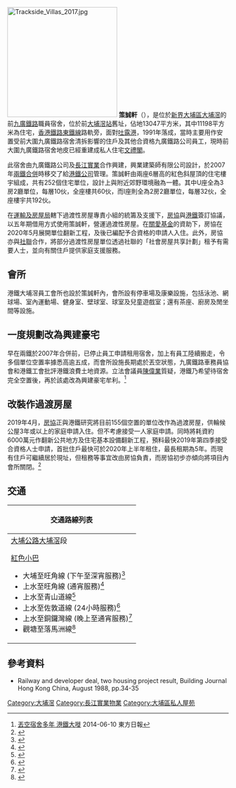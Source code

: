 [[File:Trackside_Villas_2017.jpg|250px]]
'''策誠軒'''（{{lang-en|Trackside Villas}}），是位於[[新界|新界]][[大埔區|大埔區]][[大埔滘|大埔滘]]的前[[九廣鐵路|九廣鐵路]]職員宿舍，位於前[[大埔滘站|大埔滘站]]舊址，佔地13047平方米，其中11198平方米為住宅，[[香港鐵路|香港鐵路]][[東鐵線|東鐵線]]路軌旁，面對[[吐露港|吐露港]]，1991年落成，當時主要用作安置受前大圍九廣鐵路宿舍清拆影響的住戶及其他合資格九廣鐵路公司員工，現時前大圍九廣鐵路宿舍地皮已經重建成私人住宅[[文禮閣|文禮閣]]。

此宿舍由九廣鐵路公司及[[長江實業|長江實業]]合作興建，興業建築師有限公司設計，於2007年[[兩鐵合併|兩鐵合併]]時移交了給[[港鐵公司|港鐵公司]]管理。策誠軒由兩座6層高的紅色斜屋頂的住宅樓宇組成，共有252個住宅單位，設計上與附近郊野環境融為一體。其中U座全為3房2廳單位，每層10伙，全座樓共60伙，而I座則全為2房2廳單位，每層32伙，全座樓宇共192伙。

在[[運輸及房屋局|運輸及房屋局]]轄下過渡性房屋專責小組的統籌及支援下，[[香港房屋協會|房協]]與[[香港鐵路有限公司|港鐵]]簽訂協議，以五年期借用方式使用策誠軒，營運過渡性房屋。在[[關愛基金|關愛基金]]的資助下，房協在2020年5月展開單位翻新工程，及後已編配予合資格的申請人入住。此外，房協亦與[[香港社會服務聯會|社聯]]合作，將部分過渡性房屋單位透過社聯的「社會房屋共享計劃」租予有需要人士，並向有關住戶提供家庭支援服務。

==會所==
港鐵大埔滘員工會所也設於策誠軒內，會所設有停車場及康樂設施，包括泳池、網球場、室內運動場、健身室、壁球室、球室及兒童遊戲室；還有茶座、廚房及閒坐間等設施。

==一度規劃改為興建豪宅==
早在兩鐵於2007年合併前，已停止員工申請租用宿舍，加上有員工陸續搬走，令多個單位空置率據悉高逾五成，而會所設施長期處於丟空狀態，九廣鐵路車務員協會和港鐵工會批評港鐵浪費土地資源。立法會議員[[陳偉業|陳偉業]]質疑，港鐵乃希望待宿舍完全空置後，再於該處改為興建豪宅牟利。<ref>[http://orientaldaily.on.cc/cnt/news/20140610/00176_050.html 丟空宿舍多年 港鐵大嘥] {{Wayback|url=http://orientaldaily.on.cc/cnt/news/20140610/00176_050.html |date=20191201133949 }} 2014-06-10 東方日報</ref>

==改裝作過渡房屋==
2019年4月，[[香港房屋協會|房協]]正與港鐵研究將目前155個空置的單位改作為過渡房屋，供輪候公屋3年或以上的家庭申請入住。但不考慮接受一人家庭申請。同時將耗資約6000萬元作翻新公共地方及住宅基本設備翻新工程，預料最快2019年第四季接受合資格人士申請，首批住戶最快可於2020年上半年租住，最長租期為5年。而現有住戶可繼續居於現址，但租務等事宜改由房協負責，而房協初步亦傾向將項目內會所關閉。<ref>{{cite news |title=大埔「策誠軒」擬作過渡房屋　提供155單位 |url=https://news.mingpao.com/ins/%E6%B8%AF%E8%81%9E/article/20190426/s00001/1556283890798/%E5%A4%A7%E5%9F%94%E3%80%8C%E7%AD%96%E8%AA%A0%E8%BB%92%E3%80%8D%E6%93%AC%E4%BD%9C%E9%81%8E%E6%B8%A1%E6%88%BF%E5%B1%8B-%E6%8F%90%E4%BE%9B155%E5%96%AE%E4%BD%8D |accessdate=2019-04-26 |work=明報 |date=2019-04-26 |archive-date=2019-12-02 |archive-url=https://web.archive.org/web/20191202055634/https://news.mingpao.com/ins/%e6%b8%af%e8%81%9e/article/20190426/s00001/1556283890798/%e5%a4%a7%e5%9f%94%e3%80%8c%e7%ad%96%e8%aa%a0%e8%bb%92%e3%80%8d%e6%93%ac%e4%bd%9c%e9%81%8e%e6%b8%a1%e6%88%bf%e5%b1%8b-%e6%8f%90%e4%be%9b155%e5%96%ae%e4%bd%8d |dead-url=no }}</ref>

==交通==
{| class="mw-collapsible mw-collapsed wikitable" style="background:white; margin: 0 auto; width: auto;" 
! 交通路線列表
|-
|
;[[大埔公路|大埔公路]][[大埔滘|大埔滘]]段
{{九龍新界巴士簡單列表|72|72A|73A|74A|872}}
{{新界專線小巴簡單列表|28K}}
{{新界居民巴士簡單列表|NR50}}
;[[紅色小巴|紅色小巴]]
*大埔至旺角線 (下午至深宵服務)<ref>{{Cite web |url=http://www.16seats.net/chi/rmb/r_kn72.html |title=旺角西洋菜南街　—　大埔太和邨 |accessdate=2016-12-26 |archive-date=2016-10-12 |archive-url=https://web.archive.org/web/20161012081825/http://www.16seats.net/chi/rmb/r_kn72.html |dead-url=no }}</ref>
*上水至旺角線 (通宵服務)<ref>{{Cite web |url=http://www.16seats.net/chi/rmb/r_kn73.html |title=旺角亞皆老街　—　大埔及上水 |access-date=2016-12-26 |archive-url=https://web.archive.org/web/20161010163620/http://www.16seats.net/chi/rmb/r_kn73.html |archive-date=2016-10-10 |dead-url=yes }}</ref>
*上水至青山道線<ref>{{Cite web |url=http://www.16seats.net/chi/rmb/r_kn71.html |title=青山道欽州街　—　大埔及上水 |access-date=2016-12-26 |archive-date=2020-08-07 |archive-url=https://web.archive.org/web/20200807132946/http://www.16seats.net/chi/rmb/r_kn71.html |dead-url=no }}</ref>
*上水至佐敦道線 (24小時服務)<ref>{{Cite web |url=http://www.16seats.net/chi/rmb/r_kn70.html |title=上水及大埔　＞　佐敦道 |accessdate=2016-12-26 |archive-date=2016-09-22 |archive-url=https://web.archive.org/web/20160922234104/http://www.16seats.net/chi/rmb/r_kn70.html |dead-url=no }}</ref>
*上水至銅鑼灣線 (晚上至通宵服務)<ref>{{Cite web |url=http://www.16seats.net/chi/rmb/r_hn73.html |title=銅鑼灣鵝頸橋　—　大埔及上水 |accessdate=2016-12-26 |archive-date=2016-10-10 |archive-url=https://web.archive.org/web/20161010164043/http://www.16seats.net/chi/rmb/r_hn73.html |dead-url=no }}</ref>
*觀塘至落馬洲線<ref>{{Cite web |url=http://www.16seats.net/chi/rmb/r_kn77.html |title=觀塘同仁街　—　落馬洲 |accessdate=2016-12-26 |archive-date=2016-10-09 |archive-url=https://web.archive.org/web/20161009095632/http://www.16seats.net/chi/rmb/r_kn77.html |dead-url=no }}</ref>
|}

==參考資料==
{{reflist}}
* Railway and developer deal, two housing project result, Building Journal Hong Kong China, August 1988, pp.34-35

{{長江集團}}
{{九廣鐵路}}
[[Category:大埔滘|Category:大埔滘]]
[[Category:長江實業物業|Category:長江實業物業]]
[[Category:大埔區私人屋苑|Category:大埔區私人屋苑]]